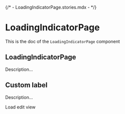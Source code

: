 {/* - LoadingIndicatorPage.stories.mdx - */}


<Meta title="components/LoadingIndicatorPage" component={LoadingIndicatorPage} />

# LoadingIndicatorPage

This is the doc of the `LoadingIndicatorPage` component

## LoadingIndicatorPage

Description...

<Canvas>
  <Story name="base">
    <LoadingIndicatorPage data-testid="loader" />
  </Story>
</Canvas>

## Custom label

Description...

<Canvas>
  <Story name="custom-label">
    <LoadingIndicatorPage data-testid="loader">Load edit view</LoadingIndicatorPage>
  </Story>
</Canvas>
